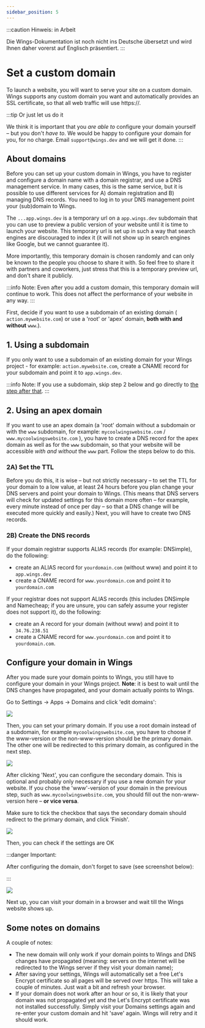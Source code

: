 ```yaml
---
sidebar_position: 5
---
```


:::caution Hinweis: in Arbeit

Die Wings-Dokumentation ist noch nicht ins Deutsche übersetzt und wird Ihnen daher vorerst auf Englisch präsentiert.
:::

# Set a custom domain

To launch a website, you will want to serve your site on a custom domain. Wings supports any custom domain you want and automatically provides an SSL certificate, so that all web traffic will use https://.

:::tip Or just let us do it

We think it is important that you _are able to_ configure your domain yourself – but you don't _have to_. We would be happy to configure your domain for you, for no charge. Email `support@wings.dev` and we will get it done.
:::

## About domains

Before you can set up your custom domain in Wings, you have to register and configure a domain name with a domain registrar, and use a DNS management service. In many cases, this is the same service, but it is possible to use different services for A) domain registration and B) managing DNS records. You need to log in to your DNS management point your (sub)domain to Wings.

The `...app.wings.dev` is a temporary url on a `app.wings.dev` subdomain that you can use to preview a public version of your website until it is time to launch your website. This temporary url is set up in such a way that search engines are discouraged to index it (it will not show up in search engines like Google, but we cannot guarantee it).

More importantly, this temporary domain is chosen randomly and can only be known to the people you choose to share it with. So feel free to share it with partners and coworkers, just stress that this is a temporary preview url, and don't share it publicly.

:::info Note:
Even after you add a custom domain, this temporary domain will continue to work. This does not affect the performance of your website in any way.
:::

First, decide if you want to use a subdomain of an existing domain ( `action.mywebsite.com`) or use a 'root' or 'apex' domain, **both with and without** `www`.).

## 1. Using a subdomain

If you only want to use a subdomain of an existing domain for your Wings project - for example: `action.mywebsite.com`, create a CNAME record for your subdomain and point it to `app.wings.dev`.

:::info Note:
If you use a subdomain, skip step 2 below and go directly to [the step after that](#configure-your-domain-in-wings).
:::

## 2. Using an apex domain

If you want to use an apex domain (a 'root' domain without a subdomain or with the `www` subdomain, for example: `mycoolwingswebsite.com` / `www.mycoolwingswebsite.com` ), you have to create a DNS record for the apex domain as well as for the `www` subdomain, so that your website will be accessible _with and without_ the `www` part. Follow the steps below to do this.

### 2A) Set the TTL

Before you do this, it is wise – but not strictly necessary – to set the TTL for your domain to a low value, at least 24 hours before you plan change your DNS servers and point your domain to Wings. (This means that DNS servers will check for updated settings for this domain more often – for example, every minute instead of once per day – so that a DNS change will be executed more quickly and easily.) Next, you will have to create two DNS records.

### 2B) Create the DNS records

If your domain registrar supports ALIAS records (for example: DNSimple), do the following:

- create an ALIAS record for `yourdomain.com` (without www) and point it to `app.wings.dev`
- create a CNAME record for `www.yourdomain.com` and point it to `yourdomain.com`

If your registrar does not support ALIAS records (this includes DNSimple and Namecheap; if you are unsure, you can safely assume your register does not support it), do the following:

- create an A record for your domain (without www) and point it to `34.76.238.51`
- create a CNAME record for `www.yourdomain.com` and point it to `yourdomain.com`.

## Configure your domain in Wings

After you made sure your domain points to Wings, you still have to configure your domain in your Wings project. **Note**: it is best to wait until the DNS changes have propagated, and your domain actually points to Wings.

Go to Settings -> Apps -> Domains and click 'edit domains':

![](https://screens.wings.dev/CleanShot-2021-01-17-at-17.00.12-2x-XL84VSnTuhE9xqUZjTpyYFLRdCcmRaX5U5dRFQ8I1ZBdHaUyMWeDHVmTbcM0eLScdBAU1yAFpb7wAkB4c5B5wv79YjVSxaG6RTTg.png)

Then, you can set your primary domain. If you use a root domain instead of a subdomain, for example `mycoolwingswebsite.com`, you have to choose if the www-version or the non-www-version should be the primary domain. The other one will be redirected to this primary domain, as configured in the next step.

![](https://screens.wings.dev/CleanShot-2021-01-17-at-17.02.20-2x-BPGwnXBJen2fXdlLTgtFLeet0A55bPYPUpzbCJ57gCPgFZ8pSFEcsULgwHCPLjE45A4iAw5YqUFjbUb1iouy3pSq2I0VryaK84Xf.png)

After clicking 'Next', you can configure the secondary domain. This is optional and probably only necessary if you use a new domain for your website. If you chose the 'www'-version of your domain in the previous step, such as `www.mycoolwingswebsite.com`, you should fill out the non-www-version here – **or vice versa**.

Make sure to tick the checkbox that says the secondary domain should redirect to the primary domain, and click 'Finish'.

![](https://screens.wings.dev/CleanShot-2021-01-17-at-17.05.42-2x-H0VRyjrEBBBSekBZNHuRk8EiW6aiKUTIMt3979d2luwUwaAs3rZ1fW4X1632zhEoD1HBOT7QkemsqBp522fF3UXtMZdCTQeRaunE.png)

Then, you can check if the settings are OK

:::danger Important:

After configuring the domain, don't forget to save (see screenshot below):

:::

![](https://screens.wings.dev/CleanShot-2021-01-17-at-17.06.39-2x-iGO4apZeTh5bzxOfnl4qwIv7hAviHdsKZ3in1WKYZfbMSvFDqWdMSDaETu55gq2fsDoeF9YpyDishXA5voqBS4ixtuDQ3N7exD48.png)

Next up, you can visit your domain in a browser and wait till the Wings website shows up.

## Some notes on domains

A couple of notes:

- The new domain will only work if your domain points to Wings and DNS changes have propagated (meaning: servers on the internet will be redirected to the Wings server if they visit your domain name);
- After saving your settings, Wings will automatically set a free Let's Encrypt certificate so all pages will be served over https. This will take a couple of minutes. Just wait a bit and refresh your browser.
- If your domain does not work after an hour or so, it is likely that your domain was not propagated yet and the Let's Encrypt certificate was not installed successfully. Simply visit your Domains settings again and re-enter your custom domain and hit 'save' again. Wings will retry and it should work.
